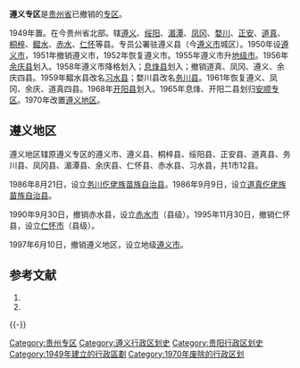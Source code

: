 '''遵义专区'''是[[贵州省|贵州省]]已撤销的[[专区|专区]]。

1949年置。在今贵州省北部。辖[[遵义县_(明朝)|遵义]]、[[绥阳县|绥阳]]、[[湄潭县|湄潭]]、[[凤冈县|凤冈]]、[[婺川县|婺川]]、[[正安县|正安]]、[[道真县|道真]]、[[桐梓县|桐梓]]、[[鳛水县|鳛水]]、[[赤水县|赤水]]、[[仁怀县|仁怀]]等县。专员公署驻遵义县（今[[遵义市|遵义市]]城区）。1950年设[[遵义市|遵义市]]，1951年撤销遵义市，1952年恢复遵义市。1955年遵义市升[[地级市|地级市]]。1956年[[余庆县|余庆县]]划入。1958年遵义市降格划入；[[息烽县|息烽县]]划入；撤销道真、凤冈、遵义、余庆四县。1959年鳛水县改名[[习水县|习水县]]；婺川县改名[[务川县|务川县]]。1961年恢复遵义、凤冈、余庆、道真四县。1968年[[开阳县|开阳县]]划入。1965年息烽、开阳二县划归[[安顺专区|安顺专区]]。1970年改置[[遵义地区|遵义地区]]。 

== 遵义地区 ==
遵义地区辖原遵义专区的遵义市、遵义县、桐梓县、绥阳县、正安县、道真县、务川县、凤冈县、湄潭县、余庆县、仁怀县、赤水县、习水县，共1市12县。

1986年8月21日，设立[[务川仡佬族苗族自治县|务川仡佬族苗族自治县]]。1986年9月9日，设立[[道真仡佬族苗族自治县|道真仡佬族苗族自治县]]。

1990年9月30日，撤销赤水县，设立[[赤水市|赤水市]]（县级）。1995年11月30日，撤销仁怀县，设立[[仁怀市|仁怀市]]（县级）。

1997年6月10日，撤销遵义地区，设立地级[[遵义市|遵义市]]。

== 参考文献 ==
{{Wikisource|国务院关于同意贵州省撤销遵义地区设立地级遵义市的批复}}
# {{Cite book | author = 戴均良等 | title = 《中国古今地名大词典》 | location = 上海 | publisher = 上海辞书出版社 | date = 2005 | language = zh-hans }}
# {{Cite book | author = 史为乐 | title = 《中华人民共和国政区沿革（1949-2002）》 | location = 北京 | publisher = 人民出版社 | date = 2006 | language = zh-hans }}
{{reflist}}
{{-}}
{{贵州省历史二级政区}}
{{中华人民共和国行政区划小作品}}
[[Category:贵州专区|Category:贵州专区]]
[[Category:遵义行政区划史|Category:遵义行政区划史]]
[[Category:贵阳行政区划史|Category:贵阳行政区划史]]
[[Category:1949年建立的行政區劃|Category:1949年建立的行政區劃]]
[[Category:1970年废除的行政区划|Category:1970年废除的行政区划]]
